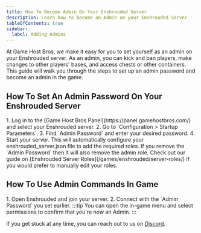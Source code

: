 ```yaml
---
title: How To Become Admin On Your Enshrouded Server
description: Learn how to become an Admin on your Enshrouded Server
tableOfContents: true
sidebar:
  label: Adding Admins
---
```


At Game Host Bros, we make it easy for you to set yourself as an admin on your Enshrouded server. As an admin, you can kick and ban players, make changes to other players' bases, and access chests or other containers. This guide will walk you through the steps to set up an admin password and become an admin in the game.

## How To Set An Admin Password On Your Enshrouded Server
<Steps>
1. Log in to the [Game Host Bros Panel](https://panel.gamehostbros.com/) and select your Enshrouded server.
2. Go to `Configuration > Startup Parameters`.
3. Find `Admin Password` and enter your desired password.
4. Start your server.
</Steps>
This will automatically configure your enshrouded_server.json file to add the required roles. If you remove the `Admin Password` then it will also remove the admin role. Check out our guide on [Enshrouded Server Roles](/games/enshrouded/server-roles/) if you would prefer to manually edit your roles.

## How To Use Admin Commands In Game
<Steps>
1. Open Enshrouded and join your server.
2. Connect with the `Admin Password` you set earlier.
</Steps>
:::tip
You can open the in-game menu and select permissions to confirm that you're now an Admin.
:::

If you get stuck at any time, you can reach out to us on [Discord](https://discord.gg/FN4XgbAwzr).

